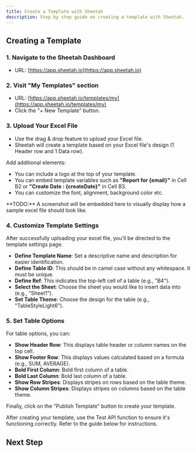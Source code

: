 ```yaml
---
title: Create a Template with Sheetah
description: Step by step guide on creating a template with Sheetah.
---
```


## Creating a Template

### 1. Navigate to the Sheetah Dashboard

- URL: [https://app.sheetah.io](https://app.sheetah.io)

### 2. Visit "My Templates" section

- URL: [https://app.sheetah.io/templates/my](https://app.sheetah.io/templates/my)
- Click the "+ New Template" button.

### 3. Upload Your Excel File

- Use the drag & drop feature to upload your Excel file.
- Sheetah will create a template based on your Excel file's design (1 Header row and 1 Data row).

Add additional elements:

- You can include a logo at the top of your template.
- You can embed template variables such as **"Report for \{email\}"** in Cell B2 or **"Create Date : \{createDate\}"** in Cell B3.
- You can customize the font, alignment, background color etc.

<Info>
  **TODO:** A screenshot will be embedded here to visually display how a sample
  excel file should look like.
</Info>

### 4. Customize Template Settings

After successfully uploading your excel file, you'll be directed to the template settings page.

- **Define Template Name**: Set a descriptive name and description for easier identification.
- **Define Table ID**: This should be in camel case without any whitespace. It must be unique.
- **Define Ref**: This indicates the top-left cell of a table (e.g., "B4").
- **Select the Sheet**: Choose the sheet you would like to insert data into (e.g., "Sheet1").
- **Set Table Theme**: Choose the design for the table (e.g., "TableStyleLight6").

### 5. Set Table Options

For table options, you can:

- **Show Header Row**: This displays table header or column names on the top cell.
- **Show Footer Row**: This displays values calculated based on a formula (e.g., SUM, AVERAGE).
- **Bold First Column**: Bold first column of a table.
- **Bold Last Column**: Bold last column of a table.
- **Show Row Stripes**: Displays stripes on rows based on the table theme.
- **Show Column Stripes**: Displays stripes on columns based on the table theme.

Finally, click on the "Publish Template" button to create your template.

After creating your template, use the Test API function to ensure it's functioning correctly. Refer to the guide below for instructions.

## Next Step

<Card
  title="Test your template"
  icon="circle-check"
  href="/guides/test-template"
/>
